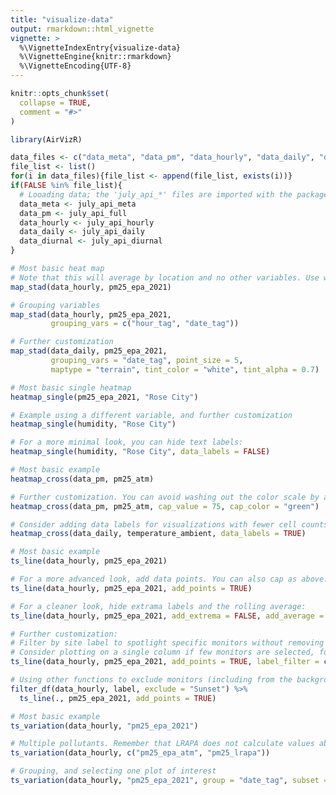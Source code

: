```yaml
---
title: "visualize-data"
output: rmarkdown::html_vignette
vignette: >
  %\VignetteIndexEntry{visualize-data}
  %\VignetteEngine{knitr::rmarkdown}
  %\VignetteEncoding{UTF-8}
---
```


```r
knitr::opts_chunk$set(
  collapse = TRUE,
  comment = "#>"
)
```

```r
library(AirVizR)

data_files <- c("data_meta", "data_pm", "data_hourly", "data_daily", "data_diurnal")
file_list <- list()
for(i in data_files){file_list <- append(file_list, exists(i))}
if(FALSE %in% file_list){
  # Looading data; the 'july_api_*' files are imported with the package.
  data_meta <- july_api_meta
  data_pm <- july_api_full
  data_hourly <- july_api_hourly
  data_daily <- july_api_daily
  data_diurnal <- july_api_diurnal
}
```

```r
# Most basic heat map
# Note that this will average by location and no other variables. Use with caution if data spans over large periods of time.
map_stad(data_hourly, pm25_epa_2021)

# Grouping variables
map_stad(data_hourly, pm25_epa_2021,
         grouping_vars = c("hour_tag", "date_tag"))

# Further customization
map_stad(data_daily, pm25_epa_2021,
         grouping_vars = "date_tag", point_size = 5,
         maptype = "terrain", tint_color = "white", tint_alpha = 0.7)
```

```r
# Most basic single heatmap
heatmap_single(pm25_epa_2021, "Rose City")

# Example using a different variable, and further customization
heatmap_single(humidity, "Rose City")

# For a more minimal look, you can hide text labels:
heatmap_single(humidity, "Rose City", data_labels = FALSE)
```

```r
# Most basic example
heatmap_cross(data_pm, pm25_atm)

# Further customization. You can avoid washing out the color scale by adding a cap.
heatmap_cross(data_pm, pm25_atm, cap_value = 75, cap_color = "green")

# Consider adding data labels for visualizations with fewer cell counts:
heatmap_cross(data_daily, temperature_ambient, data_labels = TRUE)
```

```r
# Most basic example
ts_line(data_hourly, pm25_epa_2021)

# For a more advanced look, add data points. You can also cap as above.
ts_line(data_hourly, pm25_epa_2021, add_points = TRUE)

# For a cleaner look, hide extrama labels and the rolling average:
ts_line(data_hourly, pm25_epa_2021, add_extrema = FALSE, add_average = FALSE)

# Further customization:
# Filter by site label to spotlight specific monitors without removing others in the set
# Consider plotting on a single column if few monitors are selected, for ease of visualizaing temporal variation
ts_line(data_hourly, pm25_epa_2021, add_points = TRUE, label_filter = c("Lighthouse", "PSU"), single_column = TRUE)

# Using other functions to exclude monitors (including from the background graphics):
filter_df(data_hourly, label, exclude = "Sunset") %>% 
  ts_line(., pm25_epa_2021, add_points = TRUE)
```

```r
# Most basic example
ts_variation(data_hourly, "pm25_epa_2021")

# Multiple pollutants. Remember that LRAPA does not calculate values above 65 µg/m^3
ts_variation(data_hourly, c("pm25_epa_atm", "pm25_lrapa"))

# Grouping, and selecting one plot of interest
ts_variation(data_hourly, "pm25_epa_2021", group = "date_tag", subset = "hour")
```
